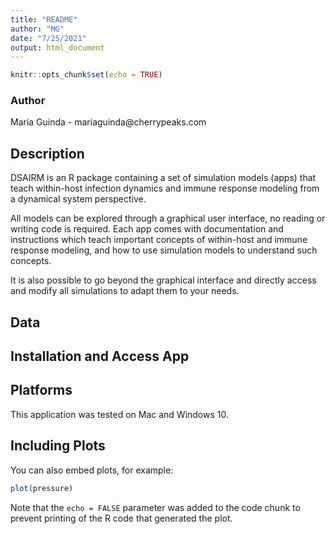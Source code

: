 ```yaml
---
title: "README"
author: "MG"
date: "7/25/2021"
output: html_document
---
```


```r
knitr::opts_chunk$set(echo = TRUE)
```

### Author
María Guinda - mariaguinda@cherrypeaks.com

## Description

DSAIRM is an R package containing a set of simulation models (apps) that teach within-host infection dynamics and immune response modeling from a dynamical system perspective.

All models can be explored through a graphical user interface, no reading or writing code is required. Each app comes with documentation and instructions which teach important concepts of within-host and immune response modeling, and how to use simulation models to understand such concepts.

It is also possible to go beyond the graphical interface and directly access and modify all simulations to adapt them to your needs.


## Data



## Installation and Access App



## Platforms
This application was tested on Mac and Windows 10. 


## Including Plots

You can also embed plots, for example:

```r
plot(pressure)
```

Note that the `echo = FALSE` parameter was added to the code chunk to prevent printing of the R code that generated the plot.
